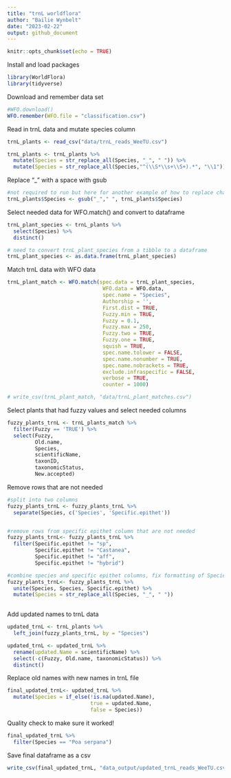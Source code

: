 ```yaml
---
title: "trnL worldflora"
author: "Bailie Wynbelt"
date: "2023-02-22"
output: github_document
---
```


```r
knitr::opts_chunk$set(echo = TRUE)
```

Install and load packages
```r
library(WorldFlora)
library(tidyverse)
```

Download and remember data set
```r
#WFO.download()
WFO.remember(WFO.file = "classification.csv")
```

Read in trnL data and mutate species column
```r
trnL_plants <- read_csv("data/trnL_reads_WeeTU.csv")

trnL_plants <- trnL_plants %>% 
  mutate(Species = str_replace_all(Species, "_", " ")) %>% 
  mutate(Species = str_replace_all(Species,"^(\\S*\\s+\\S+).*", "\\1"))
```

Replace "_" with a space with gsub
```r
#not required to run but here for another example of how to replace characters
trnL_plants$Species <- gsub("_"," ", trnL_plants$Species)
```

Select needed data for WFO.match() and convert to dataframe
```r
trnL_plant_species <- trnL_plants %>% 
  select(Species) %>% 
  distinct()

# need to convert trnL_plant_species from a tibble to a dataframe
trnL_plant_species <- as.data.frame(trnL_plant_species)

```

Match trnL data with WFO data
```r
trnL_plant_match <- WFO.match(spec.data = trnL_plant_species, 
                               WFO.data = WFO.data,
                               spec.name = "Species", 
                               Authorship = '', 
                               First.dist = TRUE, 
                               Fuzzy.min = TRUE, 
                               Fuzzy = 0.1, 
                               Fuzzy.max = 250, 
                               Fuzzy.two = TRUE, 
                               Fuzzy.one = TRUE, 
                               squish = TRUE, 
                               spec.name.tolower = FALSE, 
                               spec.name.nonumber = TRUE, 
                               spec.name.nobrackets = TRUE, 
                               exclude.infraspecific = FALSE, 
                               verbose = TRUE, 
                               counter = 1000)

# write_csv(trnL_plant_match, "data/trnL_plant_matches.csv")
```

Select plants that had fuzzy values and select needed columns
```r
fuzzy_plants_trnL <- trnL_plants_match %>% 
  filter(Fuzzy == 'TRUE') %>% 
  select(Fuzzy,
         Old.name,
         Species,
         scientificName, 
         taxonID,
         taxonomicStatus,
         New.accepted)
```

Remove rows that are not needed 
```r
#split into two columns
fuzzy_plants_trnL <- fuzzy_plants_trnL %>% 
  separate(Species, c('Species', 'Specific.epithet'))


#remove rows from specific epithet column that are not needed
fuzzy_plants_trnL<- fuzzy_plants_trnL %>% 
  filter(Specific.epithet != "sp",
         Specific.epithet != "Castanea",
         Specific.epithet != "aff",
         Specific.epithet != "hybrid")

#combine species and specific epithet columns, fix formatting of Species column and data frame
fuzzy_plants_trnL<- fuzzy_plants_trnL %>% 
  unite(Species, Species, Specific.epithet) %>% 
  mutate(Species = str_replace_all(Species, "_", " ")) 
  
```

Add updated names to trnL data
```r
updated_trnL <- trnL_plants %>% 
  left_join(fuzzy_plants_trnL, by = "Species") 

updated_trnL <- updated_trnL %>% 
  rename(updated.Name = scientificName) %>% 
  select(-c(Fuzzy, Old.name, taxonomicStatus)) %>% 
  distinct() 
```

Replace old names with new names in trnL file
```r
final_updated_trnL<- updated_trnL %>% 
  mutate(Species = if_else(!is.na(updated.Name),
                           true = updated.Name,
                           false = Species))
```

Quality check to make sure it worked! 
```r
final_updated_trnL %>% 
  filter(Species == "Poa serpana")
```

Save final dataframe as a csv
```r
write_csv(final_updated_trnL, "data_output/updated_trnL_reads_WeeTU.csv")
```